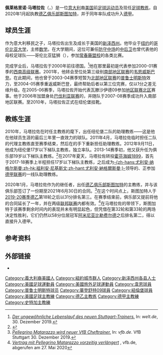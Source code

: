 {{noteTA|G1=football|G2=uefa|G3=德甲
|1=zh-hans:马塔拉佐;zh-hk:馬達拉祖;zh-hant:馬塔拉佐;
}}
{{Infobox football biography
| name = 佩莱格里诺·马塔拉佐
|fullname      = {{lang|en|Pellegrino Matarazzo}}
| image = Pellegrino Matarazzo.jpg
| caption = 
| birth_date = {{Birth date and age|1977|11|28}}
| birth_place = {{USA}}[[新泽西州|新泽西州]]{{le|韦恩 (新泽西州)|Wayne, New Jersey|韦恩}}
| currentclub = [[斯图加特体育俱乐部|斯图加特]]（主教练）
| position = [[後衛_(足球)|后卫]]
| collegeyears1 = 1995–1999
| college1 = {{le|哥伦比亚猛狮男子足球|Columbia Lions men's soccer|哥伦比亚猛狮}}
| years1 = 2000–2001
| clubs1 = {{ld|和睦巴特克罗伊茨纳赫|Eintracht Bad Kreuznach}}
| caps1 = 39
| goals1 = 6
| years2 = 2001–2003
| clubs2 = [[韦恩威斯巴登|韦恩威斯巴登]]
| caps2 = 58
| goals2 = 0
| years3 = 2003–2004
| clubs3 = [[普鲁士明斯特|普鲁士明斯特]]
| caps3 = 23
| goals3 = 0
| years4 = 2004–2005
| clubs4 = [[韦恩威斯巴登|韦恩威斯巴登]]
| caps4 = 18
| goals4 = 1
| years5 = 2005–2006
| clubs5 = [[瓦滕沙伊德09|瓦滕沙伊德09]]
| caps5 = 31
| goals5 = 1
| years6 = 2006–2010
| clubs6 = {{le|纽伦堡二队|1. FC Nürnberg II}}
| caps6 = 62
| goals6 = 1
| totalcaps = 231
| totalgoals = 9
| manageryears1 = 2010–2012
| managerclubs1 = {{le|纽伦堡二队|1. FC Nürnberg II}}（助理教练）
| manageryears2 = 2011
| managerclubs2 = {{le|纽伦堡二队|1. FC Nürnberg II}}（代理教练）
| manageryears3 = 2012–2013
| managerclubs3 = [[纽伦堡足球俱乐部|纽伦堡]]U17
| manageryears4 = 2013–2017
| managerclubs4 = [[纽伦堡足球俱乐部|纽伦堡]]U19
| manageryears5 = 2017
| managerclubs5 = [[霍芬海姆1899|霍芬海姆1899]]U17
| manageryears6 = 2018–2019
| managerclubs6 = [[霍芬海姆1899|霍芬海姆1899]]（助理教练）
| manageryears7 = 2020–
| managerclubs7 = [[斯图加特体育俱乐部|斯图加特]]
}}
'''佩莱格里诺·马塔拉佐'''（{{lang-de|Pellegrino Matarazzo}}，{{bd|1977年|11月28日|catIdx=Matarazzo, Pellegrino}}）是一位[[意大利|意大利]]裔[[美国|美国]]前[[足球员|足球运动员]]及现任[[足球教练|足球教练]]，自2020年1月起执教[[德乙|德乙]][[足球俱乐部|俱乐部]][[斯图加特体育俱乐部|斯图加特]]，并于同年率队成功升入[[德甲|德甲]]。

== 球员生涯 ==
作为意大利移民之子，马塔拉佐出生及成长于美国的[[新泽西州|新泽西州]]。他毕业于[[纽约|纽约]]的[[哥伦比亚大学|哥伦比亚大学]]，主修[[数学|数学]]。在大学期间，这位可兼任[[防守中场|防守中场]]的[[中后卫|中后卫]]也曾代表他的母校足球队——哥伦比亚猛狮（{{lang|en|''Columbia Lions''}}），参加[[常春藤盟校|常春藤盟校]]的各类比赛。

完成学业后，马塔拉佐于2000年前往德国。<ref>[https://www.welt.de/sport/fussball/article204661188/VfB-Stuttgart-Der-ungewoehnliche-Lebenslauf-des-Pellegrino-Matarazzo.html ''Der ungewöhnliche Lebenslauf des neuen Stuttgart-Trainers.''] {{Wayback|url=https://www.welt.de/sport/fussball/article204661188/VfB-Stuttgart-Der-ungewoehnliche-Lebenslauf-des-Pellegrino-Matarazzo.html |date=20220331133513 }} In: ''welt.de'', 30. Dezember 2019.</ref>他在那里最初是代表{{ld|和睦巴特克罗伊茨纳赫|Eintracht Bad Kreuznach}}参加2000-01赛季的[[莱茵兰-普法尔茨/萨尔足球高级联赛|西南高级联赛]]。2001年，他转会至位处第三级别[[德国足球南部地区联赛_(1994–2012)|南部地区联赛]]的[[韦恩威斯巴登|韦恩威斯巴登]]。在此期间，他也曾于2003-04赛季短暂为[[德国足球北部地区联赛|北部地区联赛]]的[[普鲁士明斯特|普鲁士明斯特]]效力，至2004-05赛季重返威斯巴登，最终帮助后者以第三位完赛，仅以1分之差无缘升级。在2005-06赛季，马塔拉佐开始代表瓦滕沙伊德09参加[[德国足球地区联赛|地区联赛北区]]赛事。他于2006年加盟身处[[巴伐利亚足球联赛|巴伐利亚联赛]]的{{le|纽伦堡二队|1. FC Nürnberg II}}，并随队于2007-08赛季成功升入南部地区联赛。至2010年，马塔拉佐正式在纽伦堡挂靴。

== 教练生涯 ==
2010年，马塔拉佐在时任主教练{{ld|勒内·穆勒 (1959年生足球运动员)|René Müller (Fußballspieler, 1959)|勒内·穆勒}}的麾下，出任纽伦堡二队的助理教练——这是他在他球员生涯的最后三年里一直效力的球队。2011年4月，马塔拉佐临时担任二队的代理主教练直至赛季结束，然后在{{ld|米夏埃尔·维辛格|Michael Wiesinger}}的手下重新担任助理教练。2012年9月11日，他成为纽伦堡17岁以下梯队主教练，独立率队{{ld|德国17岁以下足球甲级联赛|B-Junioren-Bundesliga|U17德甲联赛}}。2013-14赛季初，他又获升任为俱乐部19岁以下梯队主教练。<ref>{{cite web|url=https://www.mlssoccer.com/post/2015/02/11/american-exports-nurnberg-u-19s-boss-pellegrino-matarazzo-working-his-way-coaching|title=American Exports: Nurnberg U-19s boss Pellegrino Matarazzo working his way up coaching ladder|work=MLSsoccer.com|publisher=Major League Soccer|date=February 11, 2015|accessdate=December 30, 2019|archive-date=2021-01-26|archive-url=https://web.archive.org/web/20210126222056/https://www.mlssoccer.com/post/2015/02/11/american-exports-nurnberg-u-19s-boss-pellegrino-matarazzo-working-his-way-coaching|dead-url=no}}</ref>在2017年夏天，马塔拉佐转投[[霍芬海姆1899|霍芬海姆1899]]，首先于2017-18赛季上半程担任17岁以下梯队主教练，之后成为[[尤利安·纳格尔斯曼|-{zh-hans:尤利安·纳格尔斯曼;zh-hk:祖利安·尼基斯文;zh-hant:尤利安·納格爾斯曼;}-]]领导的、正参加[[德甲联赛|德甲联赛]]的一线队助理教练。

2020年1月，马塔拉佐作为{{ld|蒂姆·瓦尔特|Tim Walter}}的继任者，出任[[德乙|德乙]][[足球俱乐部|俱乐部]][[斯图加特体育俱乐部|斯图加特]]的主教练，并与该俱乐部签订了一份期至2021年6月30日的合同。<ref>[https://www.vfb.de/de/vfb/aktuell/neues/profis/2019/neuer-cheftrainer/ ''Pellegrino Matarazzo wird neuer VfB Cheftrainer.''] {{Wayback|url=https://www.vfb.de/de/vfb/aktuell/neues/profis/2019/neuer-cheftrainer/ |date=20210124023421 }} In: ''vfb.de''. VfB Stuttgart 30. Dezember 2019.</ref>在这个时间点上，斯图加特人于[[2019年至2020年德国足球乙级联赛|2019-20赛季德乙]]第18轮之后以31分排名第三。在赛季结束前，俱乐部又提前将他的合同延长了一年，并在两级[[联邦联赛|联邦联赛]]内都有效。<ref>[https://www.vfb.de/de/vfb/aktuell/neues/profis/2020/pellegrino-matarazzo-vertragsverlaengerung/ ''Vertrag mit Pellegrino Matarazzo vorzeitig verlängert''] {{Wayback|url=https://www.vfb.de/de/vfb/aktuell/neues/profis/2020/pellegrino-matarazzo-vertragsverlaengerung/ |date=20220331133520 }}, vfb.de, abgerufen am 27. Mai 2020</ref>在马塔拉佐的带领下，斯图加特于该赛季剩余时间内的表现并未有明显起色，但凭借在第32轮和第33轮的两场决定性胜利，它们仍然以58分位居冠军[[阿米尼亚比勒费尔德|阿米尼亚比勒费尔德]]之后排名第二，得以直接升入德甲。

== 参考资料 ==
{{reflist}}

== 外部链接 ==
* {{Wfb|pellegrino-matarazzo}}

{{史特加球員名單}}

{{DEFAULTSORT:Matarazzo, Pellegrino}}
[[Category:義大利裔美國人|Category:義大利裔美國人]]
[[Category:紐約城市群人|Category:紐約城市群人]]
[[Category:新泽西州各县人士|Category:新泽西州各县人士]]
[[Category:美國足球運動員|Category:美國足球運動員]]
[[Category:美國旅外足球運動員|Category:美國旅外足球運動員]]
[[Category:韋恩球員|Category:韋恩球員]]
[[Category:普鲁士明斯特球员|Category:普鲁士明斯特球员]]
[[Category:華登舒特09球員|Category:華登舒特09球員]]
[[Category:紐倫堡球員|Category:紐倫堡球員]]
[[Category:美國足球主教練|Category:美國足球主教練]]
[[Category:德乙主教练|Category:德乙主教练]]
[[Category:德甲主教練|Category:德甲主教練]]
[[Category:史特加主教練|Category:史特加主教練]]
